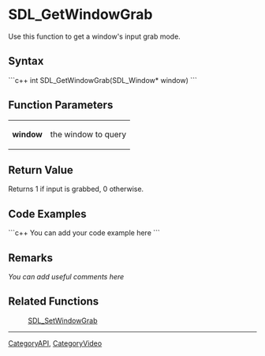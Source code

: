 <!-- pragma section-numbers off -->
<!-- pragma disable-camelcase -->

= SDL_GetWindowGrab =
Use this function to get a window's input grab mode.


== Syntax ==
```c++
int SDL_GetWindowGrab(SDL_Window* window)
```

== Function Parameters ==
{|
|'''window'''
|the window to query
|}

== Return Value ==
Returns 1 if input is grabbed, 0 otherwise.

== Code Examples ==
```c++
You can add your code example here
```

== Remarks ==
''You can add useful comments here''

== Related Functions ==
:[[SDL_SetWindowGrab]]

----
[[CategoryAPI]], [[CategoryVideo]]
